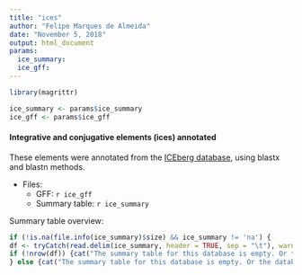 ```yaml
---
title: "ices"
author: "Felipe Marques de Almeida"
date: "November 5, 2018"
output: html_document
params:
  ice_summary:
  ice_gff:
---
```

```r
library(magrittr)

ice_summary <- params$ice_summary
ice_gff <- params$ice_gff
```

#### Integrative and conjugative elements (ices) annotated

These elements were annotated from the [ICEberg database](http://db-mml.sjtu.edu.cn/ICEberg/), using blastx and blastn methods.

* Files:
    * GFF: ``r ice_gff``
    * Summary table: ``r ice_summary``

Summary table overview:

```r
if (!is.na(file.info(ice_summary)$size) && ice_summary != 'na') {
df <- tryCatch(read.delim(ice_summary, header = TRUE, sep = "\t"), warning = function(w) {df <- data.frame()}, error = function(w) {df <- data.frame()})
if (!nrow(df)) {cat("The summary table for this database is empty. Or the database was not used, or no element were found!")} else {df} 
} else {cat("The summary table for this database is empty. Or the database was not used, or no element were found!")}
```